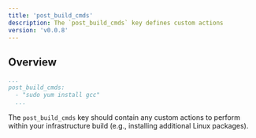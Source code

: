 ```yaml
---
title: 'post_build_cmds'
description: The `post_build_cmds` key defines custom actions
version: 'v0.0.8'
---
```


## Overview
  ```yaml alto.yml
  ...
  post_build_cmds:
    - "sudo yum install gcc"
    ...
  ```

  The `post_build_cmds` key should contain any custom actions to perform within your
  infrastructure build (e.g., installing additional Linux packages).